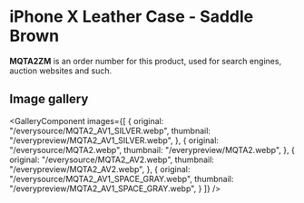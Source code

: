 
# iPhone X Leather Case - Saddle Brown

<Callout type='info' emoji='👉🏻'>**MQTA2ZM** is an order number for this product, used for search engines, auction websites and such.</Callout>

## Image gallery

<GalleryComponent
    images={[
      {
        original: "/everysource/MQTA2_AV1_SILVER.webp",
        thumbnail: "/everypreview/MQTA2_AV1_SILVER.webp",
      },
      {
        original: "/everysource/MQTA2.webp",
        thumbnail: "/everypreview/MQTA2.webp",
      },
      {
        original: "/everysource/MQTA2_AV2.webp",
        thumbnail: "/everypreview/MQTA2_AV2.webp",
      },
      {
        original: "/everysource/MQTA2_AV1_SPACE_GRAY.webp",
        thumbnail: "/everypreview/MQTA2_AV1_SPACE_GRAY.webp",
      }
    ]}
  />
